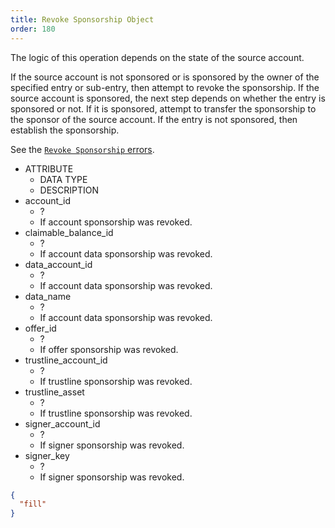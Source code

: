 ```yaml
---
title: Revoke Sponsorship Object
order: 180
---
```



The logic of this operation depends on the state of the source account.

If the source account is not sponsored or is sponsored by the owner of the specified entry or sub-entry, then attempt to revoke the sponsorship. If the source account is sponsored, the next step depends on whether the entry is sponsored or not. If it is sponsored, attempt to transfer the sponsorship to the sponsor of the source account. If the entry is not sponsored, then establish the sponsorship.

See the [`Revoke Sponsorship` errors](../../../errors/result-codes/operation-specific/revoke-sponsorship.mdx).

<AttributeTable>

- ATTRIBUTE
  - DATA TYPE
  - DESCRIPTION
- account_id
  - ? 
  - If account sponsorship was revoked.
- claimable_balance_id
  - ? 
  - If account data sponsorship was revoked.  
- data_account_id 
  - ? 
  - If account data sponsorship was revoked. 
- data_name 
  - ? 
  - If account data sponsorship was revoked. 
- offer_id 
  - ? 
  - If offer sponsorship was revoked. 
- trustline_account_id 
  - ? 
  - If trustline sponsorship was revoked. 
- trustline_asset 
  - ? 
  - If trustline sponsorship was revoked. 
- signer_account_id 
  - ? 
  - If signer sponsorship was revoked.
- signer_key 
  - ? 
  - If signer sponsorship was revoked.

</AttributeTable>

<ExampleResponse>

```json
{
  "fill" 
}
```

</ExampleResponse>
